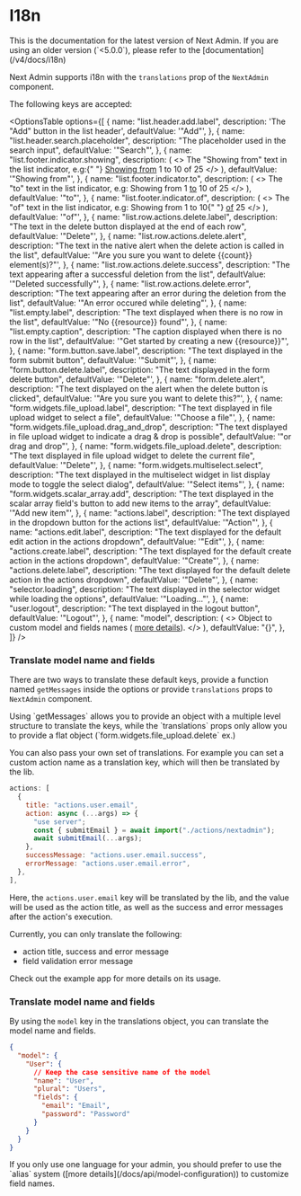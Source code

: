 
# I18n

<Callout type="info">
  This is the documentation for the latest version of Next Admin. If you are using an older version (`<5.0.0`), please refer to the [documentation](/v4/docs/i18n)
</Callout>

Next Admin supports i18n with the `translations` prop of the `NextAdmin` component.

The following keys are accepted:

<OptionsTable
  options={[
    {
      name: "list.header.add.label",
      description: 'The "Add" button in the list header',
      defaultValue: '"Add"',
    },
    {
      name: "list.header.search.placeholder",
      description: "The placeholder used in the search input",
      defaultValue: '"Search"',
    },
    {
      name: "list.footer.indicator.showing",
      description: (
        <>
          The "Showing from" text in the list indicator, e.g:{" "}
          <u>Showing from</u> 1 to 10 of 25
        </>
      ),
      defaultValue: '"Showing from"',
    },
    {
      name: "list.footer.indicator.to",
      description: (
        <>
          The "to" text in the list indicator, e.g: Showing from 1 <u>to</u> 10
          of 25
        </>
      ),
      defaultValue: '"to"',
    },
    {
      name: "list.footer.indicator.of",
      description: (
        <>
          The "of" text in the list indicator, e.g: Showing from 1 to 10{" "}
          <u>of</u> 25
        </>
      ),
      defaultValue: '"of"',
    },
    {
      name: "list.row.actions.delete.label",
      description:
        "The text in the delete button displayed at the end of each row",
      defaultValue: '"Delete"',
    },
    {
      name: "list.row.actions.delete.alert",
      description:
        "The text in the native alert when the delete action is called in the list",
      defaultValue: '"Are you sure you want to delete {{count}} element(s)?"',
    },
    {
      name: "list.row.actions.delete.success",
      description:
        "The text appearing after a successful deletion from the list",
      defaultValue: '"Deleted successfully"',
    },
    {
      name: "list.row.actions.delete.error",
      description:
        "The text appearing after an error during the deletion from the list",
      defaultValue: '"An error occured while deleting"',
    },
    {
      name: "list.empty.label",
      description: "The text displayed when there is no row in the list",
      defaultValue: '"No {{resource}} found"',
    },
    {
      name: "list.empty.caption",
      description: "The caption displayed when there is no row in the list",
      defaultValue: '"Get started by creating a new {{resource}}"',
    },
    {
      name: "form.button.save.label",
      description: "The text displayed in the form submit button",
      defaultValue: '"Submit"',
    },
    {
      name: "form.button.delete.label",
      description: "The text displayed in the form delete button",
      defaultValue: '"Delete"',
    },
    {
      name: "form.delete.alert",
      description:
        "The text displayed on the alert when the delete button is clicked",
      defaultValue: '"Are you sure you want to delete this?"',
    },
    {
      name: "form.widgets.file_upload.label",
      description: "The text displayed in file upload widget to select a file",
      defaultValue: '"Choose a file"',
    },
    {
      name: "form.widgets.file_upload.drag_and_drop",
      description:
        "The text displayed in file upload widget to indicate a drag & drop is possible",
      defaultValue: '"or drag and drop"',
    },
    {
      name: "form.widgets.file_upload.delete",
      description:
        "The text displayed in file upload widget to delete the current file",
      defaultValue: '"Delete"',
    },
    {
      name: "form.widgets.multiselect.select",
      description:
        "The text displayed in the multiselect widget in list display mode to toggle the select dialog",
      defaultValue: '"Select items"',
    },
    {
      name: "form.widgets.scalar_array.add",
      description:
        "The text displayed in the scalar array field's button to add new items to the array",
      defaultValue: '"Add new item"',
    },
    {
      name: "actions.label",
      description:
        "The text displayed in the dropdown button for the actions list",
      defaultValue: '"Action"',
    },
    {
      name: "actions.edit.label",
      description:
        "The text displayed for the default edit action in the actions dropdown",
      defaultValue: '"Edit"',
    },
    {
      name: "actions.create.label",
      description:
        "The text displayed for the default create action in the actions dropdown",
      defaultValue: '"Create"',
    },
    {
      name: "actions.delete.label",
      description:
        "The text displayed for the default delete action in the actions dropdown",
      defaultValue: '"Delete"',
    },
    {
      name: "selector.loading",
      description:
        "The text displayed in the selector widget while loading the options",
      defaultValue: '"Loading..."',
    },
    {
      name: "user.logout",
      description: "The text displayed in the logout button",
      defaultValue: '"Logout"',
    },
    {
      name: "model",
      description: (
        <>
          Object to custom model and fields names (
          <a href="#translate-model-name-and-fields">more details</a>).
        </>
      ),
      defaultValue: "{}",
    },
  ]}
/>

### Translate model name and fields

There are two ways to translate these default keys, provide a function named `getMessages` inside the options or provide `translations` props to `NextAdmin` component.

<Callout type="info">
  Using `getMessages` allows you to provide an object with a multiple level
  structure to translate the keys, while the `translations` props only allow you
  to provide a flat object (`form.widgets.file_upload.delete` ex.)
</Callout>

You can also pass your own set of translations. For example you can set a custom action name as a translation key, which will then be translated by the lib.

```js
actions: [
  {
    title: "actions.user.email",
    action: async (...args) => {
      "use server";
      const { submitEmail } = await import("./actions/nextadmin");
      await submitEmail(...args);
    },
    successMessage: "actions.user.email.success",
    errorMessage: "actions.user.email.error",
  },
],
```

Here, the `actions.user.email` key will be translated by the lib, and the value will be used as the action title, as well as the success and error messages after the action's execution.

Currently, you can only translate the following:

- action title, success and error message
- field validation error message

Check out the example app for more details on its usage.

### Translate model name and fields

By using the `model` key in the translations object, you can translate the model name and fields.

```json
{
  "model": {
    "User": {
      // Keep the case sensitive name of the model
      "name": "User",
      "plural": "Users",
      "fields": {
        "email": "Email",
        "password": "Password"
      }
    }
  }
}
```

<Callout type="info">
  If you only use one language for your admin, you should prefer to use the
  `alias` system ([more details](/docs/api/model-configuration)) to customize
  field names.
</Callout>
